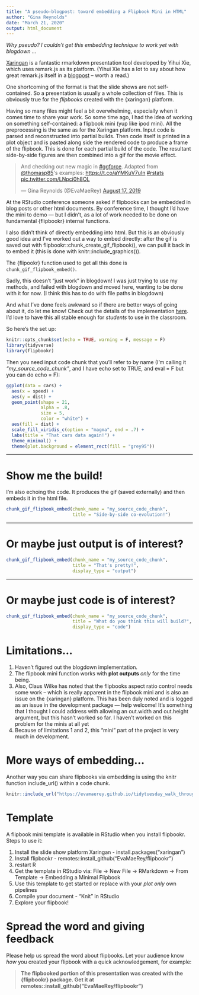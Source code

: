 ```yaml
---
title: "A pseudo-blogpost: toward embedding a Flipbook Mini in HTML"
author: "Gina Reynolds"
date: "March 21, 2020"
output: html_document
---
```


*Why pseudo? I couldn't get this embedding technique to work yet with blogdown ...*

[Xaringan](https://github.com/yihui/xaringan){target="_blank"} is a fantastic rmarkdown presentation tool developed by Yihui Xie, which uses remark.js as its platform. (Yihui Xie has a lot to say about how great remark.js itself in a [blogpost](https://yihui.org/en/2017/08/why-xaringan-remark-js/){target="_blank"} -- worth a read.)  

One shortcoming of the format is that the slide shows are not self-contained. So a presentation is usually a whole collection of files.   This is obviously true for the *flipbooks* created with the {xaringan} platform. 

Having so many files might feel a bit overwhelming, especially when it comes time to share your work. So some time ago, I had the idea of working on something self-contained: a flipbook mini (yup like ipod mini). All the preprocessing is the same as for the Xaringan platform.  Input code is parsed and reconstructed into partial builds.  Then code itself is printed in a plot object and is pasted along side the rendered code to produce a frame of the flipbook.  This is done for each partial build of the code.  The resultant side-by-side figures are then combined into a gif for the movie effect. 


<blockquote class="twitter-tweet"><p lang="en" dir="ltr">And checking out new magic in <a href="https://twitter.com/hashtag/ggforce?src=hash&amp;ref_src=twsrc%5Etfw">#ggforce</a>. Adapted from <a href="https://twitter.com/thomasp85?ref_src=twsrc%5Etfw">@thomasp85</a>&#39;s examples: <a href="https://t.co/aYMKuV7uIn">https://t.co/aYMKuV7uIn</a> <a href="https://twitter.com/hashtag/rstats?src=hash&amp;ref_src=twsrc%5Etfw">#rstats</a> <a href="https://t.co/LNpci0h8OL">pic.twitter.com/LNpci0h8OL</a></p>&mdash; Gina Reynolds (@EvaMaeRey) <a href="https://twitter.com/EvaMaeRey/status/1162680699834556418?ref_src=twsrc%5Etfw">August 17, 2019</a></blockquote> <script async src="https://platform.twitter.com/widgets.js" charset="utf-8"></script>


At the RStudio conference someone asked if flipbooks can be embedded in blog posts or other html documents. By conference time, I thought I'd have the mini to demo --- but I didn't, as a lot of work needed to be done on fundamental {flipbookr} internal functions.  

I also didn't think of directly embedding into html.  But this is an obviously good idea and I've worked out a way to embed directly:   after the gif is saved out with flipbookr::chunk_create_gif_flipbook(), we can pull it back in to embed it (this is done with knitr::include_graphics()). 

The {flipookr} function used to get all this done is `chunk_gif_flipbook_embed()`. 

Sadly, this doesn't "just work" in blogdown!  I was just trying to use my methods, and failed with blogdown and moved here, wanting to be done with it for now.  (I think this has to do with file paths in blogdown) 

And what I've done feels awkward so if there are better ways of going about it, do let me know! Check out the details of the implementation [here](https://github.com/EvaMaeRey/flipbookr/blob/master/R/mini.R).  I'd love to have this all stable enough for *students* to use in the classroom.

So here's the set up:

```r
knitr::opts_chunk$set(echo = TRUE, warning = F, message = F)
library(tidyverse)
library(flipbookr)
```


Then you need input code chunk that you'll refer to by name (I'm calling it *"my_source_code_chunk"*, and I have echo set to TRUE, and eval = F but you can do echo = F):

```r
ggplot(data = cars) + 
  aes(x = speed) +
  aes(y = dist) +
  geom_point(shape = 21, 
             alpha = .8,
             size = 5,
             color = "white") +
  aes(fill = dist) +
  scale_fill_viridis_c(option = "magma", end = .7) +
  labs(title = "That cars data again!") +
  theme_minimal() +
  theme(plot.background = element_rect(fill = "grey95")) 
```

----

# Show me the build!

I'm also echoing the code.  It produces the gif (saved externally) and then embeds it in the html file. 

```r
chunk_gif_flipbook_embed(chunk_name = "my_source_code_chunk",
                         title = "Side-by-side co-evolution!") 
```

----

# Or maybe just output is of interest?


```r
chunk_gif_flipbook_embed(chunk_name = "my_source_code_chunk",
                         title = "That's pretty!", 
                         display_type = "output") 
```

----

# Or maybe just code is of interest?



```r
chunk_gif_flipbook_embed(chunk_name = "my_source_code_chunk",
                         title = "What do you think this will build?", 
                         display_type = "code") 
```

# Limitations...

1. Haven't figured out the blogdown implementation. 
2. The flipbook mini function  works with **plot outputs** *only* for the time being.  
3. Also, Claus Wilke has noted that the flipbooks aspect ratio control needs some work -- which is really apparent in the flipbook mini and is also an issue on the {xaringan} platform.  This has been duly noted and is logged as an issue in the development package --- help welcome!  It's something that I thought I could address with allowing an out.width and out.height argument, but this hasn't worked so far.  I haven't worked on this problem for the minis at all yet 
4. Because of limitations 1 and 2, this "mini" part of the project is very much in development.

# More ways of embedding...

Another way you can share flipbooks via embedding is using the knitr function include_url() within a code chunk.

```r
knitr::include_url("https://evamaerey.github.io/tidytuesday_walk_through/tidytuesday_highlights.html")
```

# Template

A flipbook mini template is available in RStudio when you install flipbookr.  Steps to use it:  

1. Install the slide show platform Xaringan - install.packages("xaringan")
1. Install flipbookr - remotes::install_github("EvaMaeRey/flipbookr")
1. restart R
1. Get the template in RStudio via: File -> New File -> RMarkdown -> From  Template -> Embedding a Minimal Flipbook
1. Use this template to get started or replace with your *plot only* own pipelines
1. Compile your document - “Knit” in RStudio
1. Explore your flipbook!


# Spread the word and giving feedback

Please help us spread the word about flipbooks.  Let your audience know *how* you created your flipbook with a quick acknowledgement, for example: 



> **The flipbooked portion of this presentation was created with the {flipbookr} package.  Get it at remotes::install_github("EvaMaeRey/flipbookr")**
